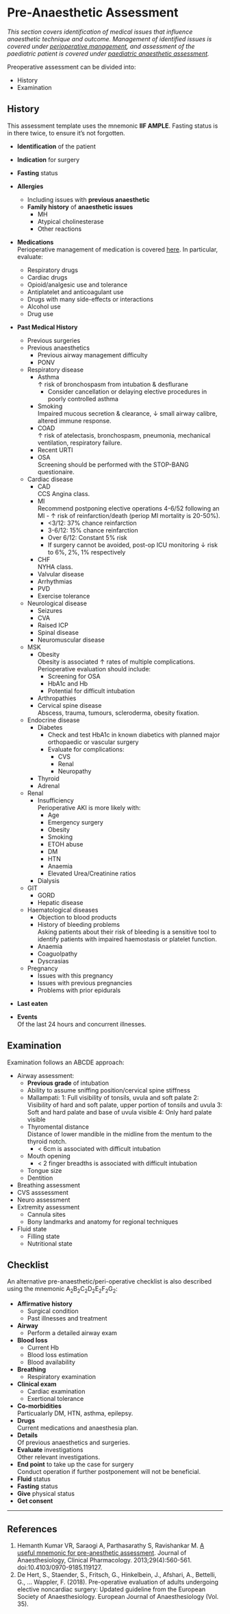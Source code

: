 # Pre-Anaesthetic Assessment


*This section covers identification of medical issues that influence anaesthetic technique and outcome. Management of identified issues is covered under [perioperative management](/anaesthesia/periop/periop-management.md), and assessment of the paediatric patient is covered under [paediatric anaesthetic assessment](/assessment/anaesthetic/paeds.md).*

Preoperative assessment can be divided into:

* History
* Examination

## History

This assessment template uses the mnemonic **IIF AMPLE**. Fasting status is in there twice, to ensure it's not forgotten.

* **Identification** of the patient
* **Indication** for surgery
* **Fasting** status


* **Allergies**\
	* Including issues with **previous anaesthetic**
	* **Family history** of **anaesthetic issues**
		* MH
		* Atypical cholinesterase
		* Other reactions
* **Medications**\
Perioperative management of medication is covered [here](/anaesthesia/considerations/periop-med.md). In particular, evaluate:
	* Respiratory drugs
	* Cardiac drugs
	* Opioid/analgesic use and tolerance
	* Antiplatelet and anticoagulant use
	* Drugs with many side-effects or interactions
	* Alcohol use
	* Drug use
* **Past Medical History**
	* Previous surgeries
	* Previous anaesthetics
		* Previous airway management difficulty
		* PONV
	* Respiratory disease
		* Asthma\
		↑ risk of bronchospasm from intubation & desflurane
			* Consider cancellation or delaying elective procedures in poorly controlled asthma
		* Smoking\
		Impaired mucous secretion & clearance, ↓ small airway calibre, altered immune response.
		* COAD\
		↑ risk of atelectasis, bronchospasm, pneumonia, mechanical ventilation, respiratory failure.
		* Recent URTI
		* OSA\
		Screening should be performed with the STOP-BANG questionaire. 
	* Cardiac disease
		* CAD\
		CCS Angina class.
		* MI\
		 Recommend postponing elective operations 4-6/52 following an MI - ↑ risk of reinfarction/death (periop MI mortality is 20-50%).
		 	* <3/12: 37% chance reinfarction
		 	* 3-6/12: 15% chance reinfarction
		 	* Over 6/12: Constant 5% risk
		 	* If surgery cannot be avoided, post-op ICU monitoring ↓ risk to 6%, 2%, 1% respectively
		* CHF\
		NYHA class.
		* Valvular disease
		* Arrhythmias
		* PVD
		* Exercise tolerance
	* Neurological disease
		* Seizures
		* CVA
		* Raised ICP
		* Spinal disease
		* Neuromuscular disease
	* MSK
		* Obesity\
		Obesity is associated ↑ rates of multiple complications. Perioperative evaluation should include:
			* Screening for OSA
			* HbA1c and Hb
			* Potential for difficult intubation
		* Arthropathies
		* Cervical spine disease\
		Abscess, trauma, tumours, scleroderma, obesity fixation.
	* Endocrine disease
		* Diabetes\
			* Check and test HbA1c in known diabetics with planned major orthopaedic or vascular surgery
			* Evaluate for complications:
				* CVS
				* Renal
				* Neuropathy
		* Thyroid
		* Adrenal
	* Renal
		* Insufficiency\
		Perioperative AKI is more likely with:
			* Age
			* Emergency surgery
			* Obesity
			* Smoking
			* ETOH abuse
			* DM
			* HTN
			* Anaemia
			* Elevated Urea/Creatinine ratios
		* Dialysis
	* GIT
		* GORD
		* Hepatic disease
	* Haematological diseases
		* Objection to blood products
		* History of bleeding problems\
		Asking patients about their risk of bleeding is a sensitive tool to identify patients with impaired haemostasis or platelet function.
		* Anaemia
		* Coaguolpathy
		* Dyscrasias
	* Pregnancy
		* Issues with this pregnancy
		* Issues with previous pregnancies
		* Problems with prior epidurals
* **Last eaten**
* **Events**\
Of the last 24 hours and concurrent illnesses.

## Examination

Examination follows an ABCDE approach:

* Airway assessment:
	* **Previous grade** of intubation
	* Ability to assume sniffing position/cervical spine stiffness
	* Mallampati:
		1: Full visibility of tonsils, uvula and soft palate
		2: Visibility of hard and soft palate, upper portion of tonsils and uvula
		3: Soft and hard palate and base of uvula visible
		4: Only hard palate visible
	* Thyromental distance\
	Distance of lower mandible in the midline from the mentum to the thyroid notch.
		* < 6cm is associated with difficult intubation
	* Mouth opening
		* < 2 finger breadths is associated with difficult intubation
	* Tongue size
	* Dentition
* Breathing assessment
* CVS asssessment
* Neuro assessment
* Extremity assessment
	* Cannula sites
	* Bony landmarks and anatomy for regional techniques
* Fluid state
	* Filling state
	* Nutritional state

## Checklist

An alternative pre-anaesthetic/peri-operative checklist is also described using the mnemonic A~2~B~2~C~2~D~2~E~2~F~2~G~2~:

* **Affirmative history**
	* Surgical condition
	* Past illnesses and treatment
* **Airway**
	* Perform a detailed airway exam
* **Blood loss**
	* Current Hb
	* Blood loss estimation
	* Blood availability
* **Breathing**
	* Respiratory examination
* **Clinical exam**\
	* Cardiac examination
	* Exertional tolerance
* **Co-morbidities**\
Particualarly DM, HTN, asthma, epilepsy.
* **Drugs**\
Current medications and anaesthesia plan.
* **Details**\
Of previous anaesthetics and surgeries.
* **Evaluate** investigations\
Other relevant investigations.
* **End point** to take up the case for surgery\
Conduct operation if further postponement will not be beneficial.
* **Fluid** status
* **Fasting** status
* **Give** physical status
* **Get consent**

---

## References

1. Hemanth Kumar VR, Saraogi A, Parthasarathy S, Ravishankar M. [A useful mnemonic for pre-anesthetic assessment](https://www.ncbi.nlm.nih.gov/pmc/articles/PMC3819859/). Journal of Anaesthesiology, Clinical Pharmacology. 2013;29(4):560-561. doi:10.4103/0970-9185.119127.
2. De Hert, S., Staender, S., Fritsch, G., Hinkelbein, J., Afshari, A., Bettelli, G., … Wappler, F. (2018). Pre-operative evaluation of adults undergoing elective noncardiac surgery: Updated guideline from the European Society of Anaesthesiology. European Journal of Anaesthesiology (Vol. 35).